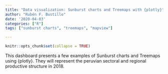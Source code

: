 ```yaml
---
title: "Data visualization: Sunburst charts and Treemaps with {plotly}"
author: "Rubén F. Bustillo"
date: '2020-04-03'
categories: ["R"]
tags: ["sunburst charts", "treemaps", "mapview"]

---
```



```r

knitr::opts_chunk$set(collapse = TRUE)

```


This dashboard presents a few examples of Sunburst charts and Treemaps using {plotly}. They will represent the peruvian sectoral and regional productive structure in 2018. 